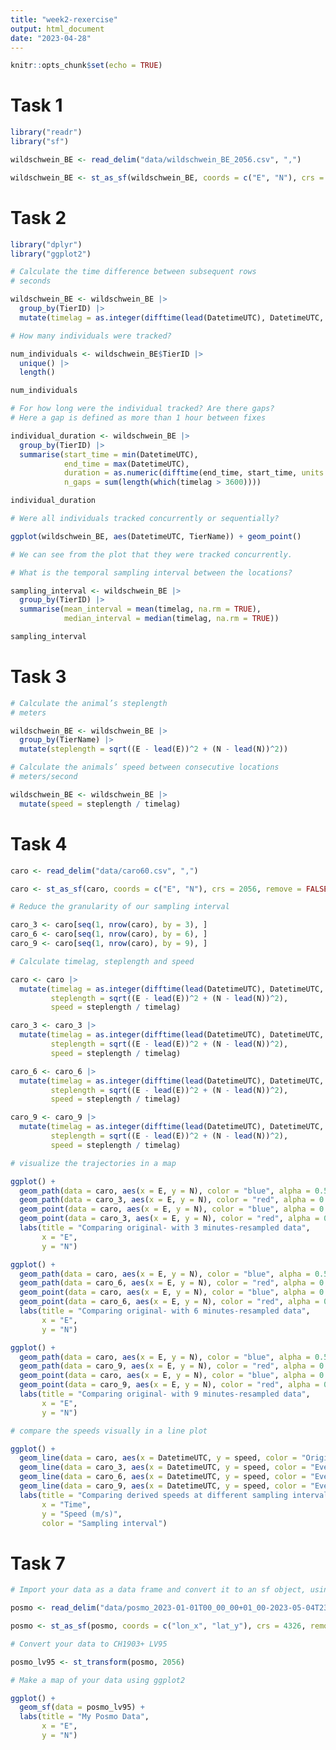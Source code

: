 ```yaml
---
title: "week2-rexercise"
output: html_document
date: "2023-04-28"
---
```


```r
knitr::opts_chunk$set(echo = TRUE)
```

# Task 1
```r
library("readr") 
library("sf") 
```

```r
wildschwein_BE <- read_delim("data/wildschwein_BE_2056.csv", ",")

wildschwein_BE <- st_as_sf(wildschwein_BE, coords = c("E", "N"), crs = 2056, remove = FALSE)
```

# Task 2
```r
library("dplyr")
library("ggplot2")
```

```r
# Calculate the time difference between subsequent rows
# seconds

wildschwein_BE <- wildschwein_BE |>
  group_by(TierID) |>
  mutate(timelag = as.integer(difftime(lead(DatetimeUTC), DatetimeUTC, units = "secs")))
```

```r
# How many individuals were tracked?

num_individuals <- wildschwein_BE$TierID |>
  unique() |>
  length()

num_individuals
```

```r
# For how long were the individual tracked? Are there gaps?
# Here a gap is defined as more than 1 hour between fixes

individual_duration <- wildschwein_BE |>
  group_by(TierID) |>
  summarise(start_time = min(DatetimeUTC),
            end_time = max(DatetimeUTC),
            duration = as.numeric(difftime(end_time, start_time, units = "hours")),
            n_gaps = sum(length(which(timelag > 3600))))

individual_duration
```

```r
# Were all individuals tracked concurrently or sequentially?

ggplot(wildschwein_BE, aes(DatetimeUTC, TierName)) + geom_point()

# We can see from the plot that they were tracked concurrently.
```

```r
# What is the temporal sampling interval between the locations?

sampling_interval <- wildschwein_BE |>
  group_by(TierID) |>
  summarise(mean_interval = mean(timelag, na.rm = TRUE),
            median_interval = median(timelag, na.rm = TRUE))

sampling_interval
```

# Task 3
```r
# Calculate the animal’s steplength
# meters

wildschwein_BE <- wildschwein_BE |>
  group_by(TierName) |>
  mutate(steplength = sqrt((E - lead(E))^2 + (N - lead(N))^2))
```

```r
# Calculate the animals’ speed between consecutive locations
# meters/second

wildschwein_BE <- wildschwein_BE |>
  mutate(speed = steplength / timelag)
```

# Task 4
```r
caro <- read_delim("data/caro60.csv", ",")

caro <- st_as_sf(caro, coords = c("E", "N"), crs = 2056, remove = FALSE)
```

```r
# Reduce the granularity of our sampling interval

caro_3 <- caro[seq(1, nrow(caro), by = 3), ]
caro_6 <- caro[seq(1, nrow(caro), by = 6), ]
caro_9 <- caro[seq(1, nrow(caro), by = 9), ]
```

```r
# Calculate timelag, steplength and speed

caro <- caro |>
  mutate(timelag = as.integer(difftime(lead(DatetimeUTC), DatetimeUTC, units = "secs")),
         steplength = sqrt((E - lead(E))^2 + (N - lead(N))^2),
         speed = steplength / timelag)

caro_3 <- caro_3 |>
  mutate(timelag = as.integer(difftime(lead(DatetimeUTC), DatetimeUTC, units = "secs")),
         steplength = sqrt((E - lead(E))^2 + (N - lead(N))^2),
         speed = steplength / timelag)

caro_6 <- caro_6 |>
  mutate(timelag = as.integer(difftime(lead(DatetimeUTC), DatetimeUTC, units = "secs")),
         steplength = sqrt((E - lead(E))^2 + (N - lead(N))^2),
         speed = steplength / timelag)

caro_9 <- caro_9 |>
  mutate(timelag = as.integer(difftime(lead(DatetimeUTC), DatetimeUTC, units = "secs")),
         steplength = sqrt((E - lead(E))^2 + (N - lead(N))^2),
         speed = steplength / timelag)
```

```r
# visualize the trajectories in a map

ggplot() +
  geom_path(data = caro, aes(x = E, y = N), color = "blue", alpha = 0.5) +
  geom_path(data = caro_3, aes(x = E, y = N), color = "red", alpha = 0.5) +
  geom_point(data = caro, aes(x = E, y = N), color = "blue", alpha = 0.5) +
  geom_point(data = caro_3, aes(x = E, y = N), color = "red", alpha = 0.5) +
  labs(title = "Comparing original- with 3 minutes-resampled data",
       x = "E",
       y = "N")

ggplot() +
  geom_path(data = caro, aes(x = E, y = N), color = "blue", alpha = 0.5) +
  geom_path(data = caro_6, aes(x = E, y = N), color = "red", alpha = 0.5) +
  geom_point(data = caro, aes(x = E, y = N), color = "blue", alpha = 0.5) +
  geom_point(data = caro_6, aes(x = E, y = N), color = "red", alpha = 0.5) +
  labs(title = "Comparing original- with 6 minutes-resampled data",
       x = "E",
       y = "N")

ggplot() +
  geom_path(data = caro, aes(x = E, y = N), color = "blue", alpha = 0.5) +
  geom_path(data = caro_9, aes(x = E, y = N), color = "red", alpha = 0.5) +
  geom_point(data = caro, aes(x = E, y = N), color = "blue", alpha = 0.5) +
  geom_point(data = caro_9, aes(x = E, y = N), color = "red", alpha = 0.5) +
  labs(title = "Comparing original- with 9 minutes-resampled data",
       x = "E",
       y = "N")
```

```r
# compare the speeds visually in a line plot

ggplot() +
  geom_line(data = caro, aes(x = DatetimeUTC, y = speed, color = "Original"), na.rm = TRUE) +
  geom_line(data = caro_3, aes(x = DatetimeUTC, y = speed, color = "Every 3rd"), na.rm = TRUE) +
  geom_line(data = caro_6, aes(x = DatetimeUTC, y = speed, color = "Every 6th"), na.rm = TRUE) +
  geom_line(data = caro_9, aes(x = DatetimeUTC, y = speed, color = "Every 9th"), na.rm = TRUE) +
  labs(title = "Comparing derived speeds at different sampling intervals",
       x = "Time",
       y = "Speed (m/s)",
       color = "Sampling interval")
```

# Task 7
```r
# Import your data as a data frame and convert it to an sf object, using the correct CRS information

posmo <- read_delim("data/posmo_2023-01-01T00_00_00+01_00-2023-05-04T23_59_59+02_00.csv", ",")

posmo <- st_as_sf(posmo, coords = c("lon_x", "lat_y"), crs = 4326, remove = FALSE)
```

```r
# Convert your data to CH1903+ LV95

posmo_lv95 <- st_transform(posmo, 2056)
```

```r
# Make a map of your data using ggplot2

ggplot() +
  geom_sf(data = posmo_lv95) +
  labs(title = "My Posmo Data",
       x = "E",
       y = "N")
```

